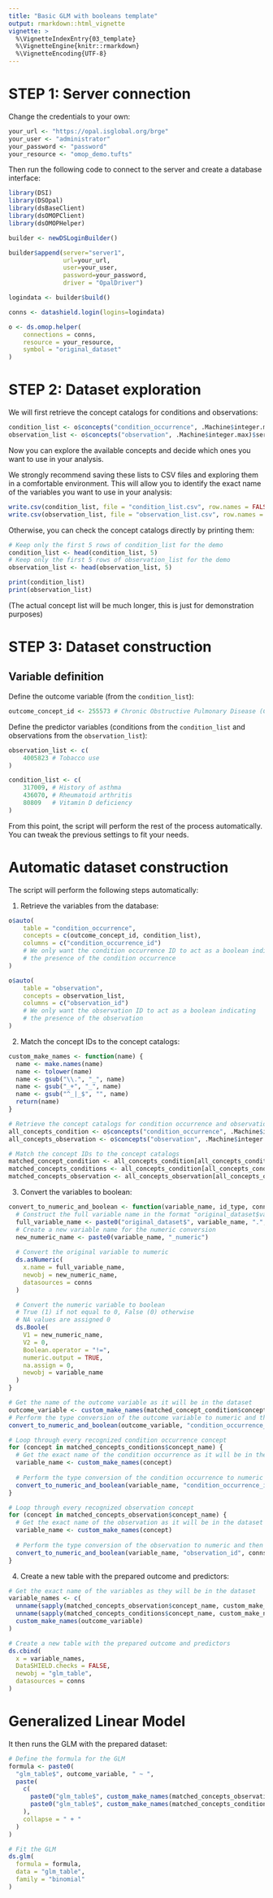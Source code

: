 ```yaml
---
title: "Basic GLM with booleans template"
output: rmarkdown::html_vignette
vignette: >
  %\VignetteIndexEntry{03_template}
  %\VignetteEngine{knitr::rmarkdown}
  %\VignetteEncoding{UTF-8}
---
```


# STEP 1: Server connection

Change the credentials to your own:

```r
your_url <- "https://opal.isglobal.org/brge"
your_user <- "administrator"
your_password <- "password"
your_resource <- "omop_demo.tufts"
```

Then run the following code to connect to the server and create a database interface:

```r
library(DSI)
library(DSOpal)
library(dsBaseClient)
library(dsOMOPClient)
library(dsOMOPHelper)

builder <- newDSLoginBuilder()

builder$append(server="server1", 
               url=your_url,
               user=your_user, 
               password=your_password, 
               driver = "OpalDriver")

logindata <- builder$build()

conns <- datashield.login(logins=logindata)

o <- ds.omop.helper(
    connections = conns,
    resource = your_resource, 
    symbol = "original_dataset"
)
```

# STEP 2: Dataset exploration

We will first retrieve the concept catalogs for conditions and observations:

```r
condition_list <- o$concepts("condition_occurrence", .Machine$integer.max)$server1
observation_list <- o$concepts("observation", .Machine$integer.max)$server1
```

Now you can explore the available concepts and decide which ones you want to use in your analysis.

We strongly recommend saving these lists to CSV files and exploring them in a comfortable environment. This will allow you to identify the exact name of the variables you want to use in your analysis:

```r
write.csv(condition_list, file = "condition_list.csv", row.names = FALSE)
write.csv(observation_list, file = "observation_list.csv", row.names = FALSE)
```

Otherwise, you can check the concept catalogs directly by printing them:

```r
# Keep only the first 5 rows of condition_list for the demo
condition_list <- head(condition_list, 5)
# Keep only the first 5 rows of observation_list for the demo
observation_list <- head(observation_list, 5)
```
```r
print(condition_list)
print(observation_list)
```

(The actual concept list will be much longer, this is just for demonstration purposes)

# STEP 3: Dataset construction

## Variable definition

Define the outcome variable (from the `condition_list`):

```r
outcome_concept_id <- 255573 # Chronic Obstructive Pulmonary Disease (COPD)
```

Define the predictor variables (conditions from the `condition_list` and observations from the `observation_list`):

```r
observation_list <- c(
    4005823 # Tobacco use
)

condition_list <- c(
    317009, # History of asthma
    436070, # Rheumatoid arthritis
    80809   # Vitamin D deficiency
)
```

From this point, the script will perform the rest of the process automatically. You can tweak the previous settings to fit your needs. 

# Automatic dataset construction

The script will perform the following steps automatically:

1. Retrieve the variables from the database:

```r
o$auto(
    table = "condition_occurrence", 
    concepts = c(outcome_concept_id, condition_list),
    columns = c("condition_occurrence_id") 
    # We only want the condition occurrence ID to act as a boolean indicating 
    # the presence of the condition occurrence
)

o$auto(
    table = "observation", 
    concepts = observation_list,
    columns = c("observation_id")
    # We only want the observation ID to act as a boolean indicating 
    # the presence of the observation
)
```

2. Match the concept IDs to the concept catalogs:

```r
custom_make_names <- function(name) {
  name <- make.names(name)
  name <- tolower(name)
  name <- gsub("\\.", "_", name)
  name <- gsub("_+", "_", name)
  name <- gsub("^_|_$", "", name)
  return(name)
}

# Retrieve the concept catalogs for condition occurrence and observation
all_concepts_condition <- o$concepts("condition_occurrence", .Machine$integer.max)$server1
all_concepts_observation <- o$concepts("observation", .Machine$integer.max)$server1

# Match the concept IDs to the concept catalogs
matched_concept_condition <- all_concepts_condition[all_concepts_condition$concept_id == outcome_concept_id, ]
matched_concepts_conditions <- all_concepts_condition[all_concepts_condition$concept_id %in% condition_list, ]
matched_concepts_observation <- all_concepts_observation[all_concepts_observation$concept_id %in% observation_list, ]
```

3. Convert the variables to boolean:

```r
convert_to_numeric_and_boolean <- function(variable_name, id_type, conns) {
  # Construct the full variable name in the format "original_dataset$variable_name.id_type"
  full_variable_name <- paste0("original_dataset$", variable_name, ".", id_type)
  # Create a new variable name for the numeric conversion
  new_numeric_name <- paste0(variable_name, "_numeric")
  
  # Convert the original variable to numeric
  ds.asNumeric(
    x.name = full_variable_name, 
    newobj = new_numeric_name, 
    datasources = conns
  )

  # Convert the numeric variable to boolean
  # True (1) if not equal to 0, False (0) otherwise
  # NA values are assigned 0
  ds.Boole(
    V1 = new_numeric_name, 
    V2 = 0, 
    Boolean.operator = "!=", 
    numeric.output = TRUE, 
    na.assign = 0, 
    newobj = variable_name
  )
}

# Get the name of the outcome variable as it will be in the dataset
outcome_variable <- custom_make_names(matched_concept_condition$concept_name)
# Perform the type conversion of the outcome variable to numeric and then to boolean
convert_to_numeric_and_boolean(outcome_variable, "condition_occurrence_id", conns)

# Loop through every recognized condition occurrence concept
for (concept in matched_concepts_conditions$concept_name) {
  # Get the exact name of the condition occurrence as it will be in the dataset
  variable_name <- custom_make_names(concept)
  
  # Perform the type conversion of the condition occurrence to numeric and then to boolean
  convert_to_numeric_and_boolean(variable_name, "condition_occurrence_id", conns)
}

# Loop through every recognized observation concept
for (concept in matched_concepts_observation$concept_name) {
  # Get the exact name of the observation as it will be in the dataset
  variable_name <- custom_make_names(concept)
  
  # Perform the type conversion of the observation to numeric and then to boolean
  convert_to_numeric_and_boolean(variable_name, "observation_id", conns)
}
```

4. Create a new table with the prepared outcome and predictors:

```r
# Get the exact name of the variables as they will be in the dataset
variable_names <- c(
  unname(sapply(matched_concepts_observation$concept_name, custom_make_names)),
  unname(sapply(matched_concepts_conditions$concept_name, custom_make_names)),
  custom_make_names(outcome_variable)
)

# Create a new table with the prepared outcome and predictors
ds.cbind(
  x = variable_names,
  DataSHIELD.checks = FALSE,
  newobj = "glm_table",
  datasources = conns
)
```

# Generalized Linear Model

It then runs the GLM with the prepared dataset:

```r
# Define the formula for the GLM
formula <- paste0(
  "glm_table$", outcome_variable, " ~ ", 
  paste(
    c(
      paste0("glm_table$", custom_make_names(matched_concepts_observation$concept_name)),
      paste0("glm_table$", custom_make_names(matched_concepts_conditions$concept_name))
    ),
    collapse = " + "
  )
)

# Fit the GLM
ds.glm(
  formula = formula, 
  data = "glm_table", 
  family = "binomial"
)
```
